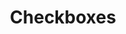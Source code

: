 ---
title: Checkboxes
tabs: ['Usage', 'Style']
description: Usage instructions for the Checkbox component
---